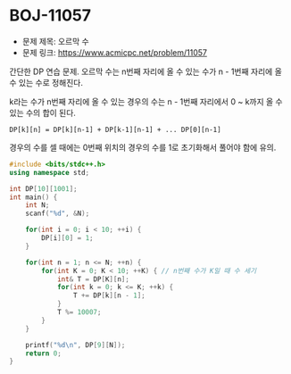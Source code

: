 
# BOJ-11057

- 문제 제목: 오르막 수
- 문제 링크: https://www.acmicpc.net/problem/11057

간단한 DP 연습 문제. 오르막 수는 n번째 자리에 올 수 있는 수가 n - 1번째 자리에 올 수 있는 수로 정해진다.

k라는 수가 n번째 자리에 올 수 있는 경우의 수는 n - 1번째 자리에서 0 ~ k까지 올 수 있는 수의 합이 된다.

```
DP[k][n] = DP[k][n-1] + DP[k-1][n-1] + ... DP[0][n-1]
```

경우의 수를 셀 때에는 0번째 위치의 경우의 수를 1로 초기화해서 풀어야 함에 유의.

```cpp
#include <bits/stdc++.h>
using namespace std;

int DP[10][1001];
int main() {
    int N;
    scanf("%d", &N);

    for(int i = 0; i < 10; ++i) {
        DP[i][0] = 1;
    }

    for(int n = 1; n <= N; ++n) {
        for(int K = 0; K < 10; ++K) { // n번째 수가 K일 때 수 세기
            int& T = DP[K][n];
            for(int k = 0; k <= K; ++k) {
                T += DP[k][n - 1];
            }
            T %= 10007;
        }
    }

    printf("%d\n", DP[9][N]);
    return 0;
}
```


<Comment />

